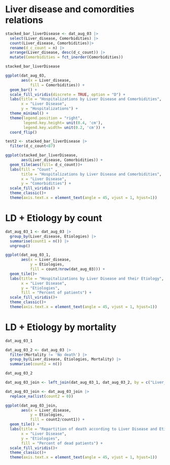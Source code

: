 # Liver disease and comordities relations 

```r
stacked_bar_liverDisease <- dat_aug_03 |>
  select(Liver_disease, Comorbidities) |> 
  count(Liver_disease, Comorbidities)|>
  rename(d_c_count = n) |> 
  arrange(Liver_disease, desc(d_c_count)) |>
  mutate(Comorbidities = fct_inorder(Comorbidities))
```

```r
stacked_bar_liverDisease 
```


```r

ggplot(dat_aug_03, 
       aes(x = Liver_disease,
           fill = Comorbidities)) +
  geom_bar() +
  scale_fill_viridis(discrete = TRUE, option = "D") +
  labs(title = "Hospitalizations by Liver Disease and Comorbidities",
       x = "Liver Disease",
       y = "Hospitalizations") +
  theme_minimal() +
  theme(legend.position = "right",
        legend.key.height= unit(0.4, 'cm'),
        legend.key.width= unit(0.2, 'cm')) +
  coord_flip()
```

```r
test2 <- stacked_bar_liverDisease |>
  filter(d_c_count<87)
```


```r
ggplot(stacked_bar_liverDisease, 
       aes(Liver_disease, Comorbidities)) +
  geom_tile(aes(fill= d_c_count))+
  labs(fill = "Count" ,
       title = "Hospitalizations by Liver Disease and Comorbidities",
       x = "Liver Disease",
       y = "Comorbidities") +
  scale_fill_viridis() +
  theme_classic()+ 
  theme(axis.text.x = element_text(angle = 45, vjust = 1, hjust=1))
```





# LD + Etiology by count 

```r
dat_aug_03_1 <- dat_aug_03 |> 
  group_by(Liver_disease, Etiologies) |> 
  summarise(count1 = n()) |> 
  ungroup()

```

```r
ggplot(dat_aug_03_1, 
       aes(x = Liver_disease, 
           y = Etiologies, 
           fill = count/nrow(dat_aug_03))) +
  geom_tile()+
  labs(title = "Hospitalizations by Liver Disease and their Etiology",
       x = "Liver Disease",
       y = "Etiologies", 
       fill = "Percent of patients") +
  scale_fill_viridis()+
  theme_classic()+ 
  theme(axis.text.x = element_text(angle = 45, vjust = 1, hjust=1))

```

# LD + Etiology by mortality  


```r
dat_aug_03_1
```

```r
dat_aug_03_2 <- dat_aug_03 |> 
  filter(Mortality != 'No death') |> 
  group_by(Liver_disease, Etiologies, Mortality) |> 
  summarise(count2 = n())

```
```r
dat_aug_03_2
```
```r
dat_aug_03_join <- left_join(dat_aug_03_1, dat_aug_03_2, by = c("Liver_disease", "Etiologies"))
```

```r
dat_aug_03_join <- dat_aug_03_join |> 
  replace_na(list(count2 = 0))
```

```r
ggplot(dat_aug_03_join, 
       aes(x = Liver_disease, 
           y = Etiologies, 
           fill = count2/count1)) +
  geom_tile() +
  labs(title = "Repartition of death according to Liver Disease and Etiology",
       x = "Liver Disease",
       y = "Etiologies", 
       fill = "Percent of dead patients") +
  scale_fill_viridis()+
  theme_classic()+ 
  theme(axis.text.x = element_text(angle = 45, vjust = 1, hjust=1))

```

